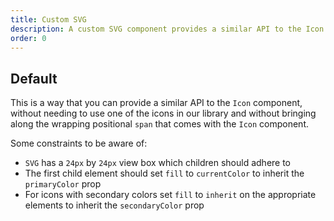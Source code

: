 ```yaml
---
title: Custom SVG
description: A custom SVG component provides a similar API to the Icon component without requiring a wrapping positional span.
order: 0
---
```



## Default

This is a way that you can provide a similar API to the `Icon` component, without needing to use one of the icons in our library and without bringing along the wrapping positional `span` that comes with the `Icon` component.

Some constraints to be aware of:

- `SVG` has a `24px` by `24px` view box which children should adhere to
- The first child element should set `fill` to `currentColor` to inherit the `primaryColor` prop
- For icons with secondary colors set `fill` to `inherit` on the appropriate elements to inherit the `secondaryColor` prop

<Example Component={CustomSVGDefault} packageName="@atlaskit/icon" />
